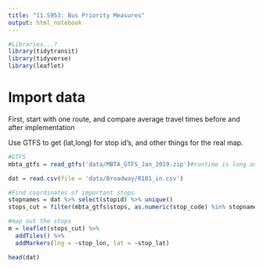 ```yaml
---
title: "11.S953: Bus Priority Measures"
output: html_notebook
---
```

```r
#Libraries...?
library(tidytransit)
library(tidyverse)
library(leaflet)
```

# Import data
First, start with one route, and compare average travel times before and after implementation

Use GTFS to get (lat,long) for stop id's, and other things for the real map. 

```r
#GTFS
mbta_gtfs = read_gtfs('data/MBTA_GTFS_Jan_2019.zip')#runtime is long on importing GTFS feed

dat = read.csv(file = 'data/Broadway/R101_in.csv')

#Find coordinates of important stops
stopnames = dat %>% select(stopid) %>% unique()
stops_cut = filter(mbta_gtfs$stops, as.numeric(stop_code) %in% stopnames$stopid)

#map out the stops
m = leaflet(stops_cut) %>% 
  addTiles() %>% 
  addMarkers(lng = ~stop_lon, lat = ~stop_lat)

head(dat)
```

```r

```

